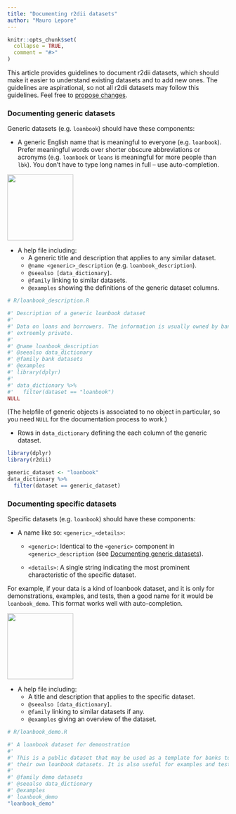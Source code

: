 ```yaml
---
title: "Documenting r2dii datasets"
author: "Mauro Lepore"
---
```


```r
knitr::opts_chunk$set(
  collapse = TRUE,
  comment = "#>"
)
```

This article provides guidelines to document r2dii datasets, which should make it easier to understand existing datasets and to add new ones. The guidelines are aspirational, so not all r2dii datasets may follow this guidelines. Feel free to [propose changes](https://github.com/2DegreesInvesting/r2dii/issues/new).

### Documenting generic datasets

Generic datasets (e.g. `loanbook`) should have these components:

* A generic English name that is meaningful to everyone (e.g. `loanbook`). Prefer meaningful words over shorter obscure abbreviations or acronyms (e.g. `loanbook` or `loans` is meaningful for more people than `lbk`). You don't have to type long names in full -- use auto-completion.

<img src=https://i.imgur.com/jiCNF8e.png height=150/>

* A help file including:
    * A generic title and description that applies to any similar dataset.
    * `@name <generic>_description` (e.g. `loanbook_description`).
    * `@seealso [data_dictionary]`.
    * `@family` linking to similar datasets.
    * `@examples` showing the definitions of the generic dataset columns.

```r
# R/loanbook_description.R 

#' Description of a generic loanbook dataset
#'
#' Data on loans and borrowers. The information is usually owned by banks and
#' extreemly private.
#'
#' @name loanbook_description
#' @seealso data_dictionary
#' @family bank datasets
#' @examples
#' library(dplyr)
#'
#' data_dictionary %>%
#'   filter(dataset == "loanbook")
NULL
```

(The helpfile of generic objects is associated to no object in particular, so you need `NULL` for the documentation process to work.)

* Rows in `data_dictionary` defining the each column of the generic dataset.

```r
library(dplyr)
library(r2dii)

generic_dataset <- "loanbook"
data_dictionary %>% 
  filter(dataset == generic_dataset)
```

### Documenting specific datasets

Specific datasets (e.g. `loanbook`) should have these components:

* A name like so: `<generic>_<details>`:

    * `<generic>`: Identical to the `<generic>` component in `<generic>_description` (see [Documenting generic datasets]).

    * `<details>`: A single string indicating the most prominent characteristic of the specific dataset.

For example, if your data is a kind of loanbook dataset, and it is only for demonstrations, examples, and tests, then a good name for it would be `loanbook_demo`. This format works well with auto-completion.

<img src="https://i.imgur.com/j2QmmKE.png" height=150 />

* A help file including:
    * A title and description that applies to the specific dataset.
    * `@seealso [data_dictionary]`.
    * `@family` linking to similar datasets if any.
    * `@examples` giving an overview of the dataset.

```r
# R/loanbook_demo.R 

#' A loanbook dataset for demonstration
#'
#' This is a public dataset that may be used as a template for banks to create
#' their own loanbook datasets. It is also useful for examples and tests.
#'
#' @family demo datasets
#' @seealso data_dictionary
#' @examples
#' loanbook_demo
"loanbook_demo"
```
